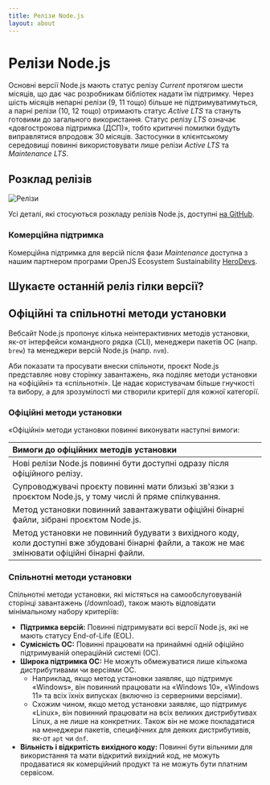 ```yaml
---
title: Релізи Node.js
layout: about
---
```


# Релізи Node.js

Основні версії Node.js мають статус релізу _Current_ протягом шести місяців, що дає час розробникам бібліотек надати їм підтримку.
Через шість місяців непарні релізи (9, 11 тощо) більше не підтримуватимуться, а парні релізи (10, 12 тощо) отримають статус _Active LTS_ та стануть готовими до загального використання.
Статус релізу _LTS_ означає «довгострокова підтримка (ДСП)», тобто критичні помилки будуть виправлятися впродовж 30 місяців.
Застосунки в клієнтському середовищі повинні використовувати лише релізи _Active LTS_ та _Maintenance LTS_.

## Розклад релізів

![Релізи](https://raw.githubusercontent.com/nodejs/Release/main/schedule.svg?sanitize=true)

Усі деталі, які стосуються розкладу релізів Node.js, доступні [на GitHub](https://github.com/nodejs/release#release-schedule).

### Комерційна підтримка

Комерційна підтримка для версій після фази _Maintenance_ доступна з нашим партнером програми OpenJS Ecosystem Sustainability [HeroDevs](https://herodevs.com/).

## Шукаєте останній реліз гілки версії?

<DownloadReleasesTable />

## Офіційні та спільнотні методи установки

Вебсайт Node.js пропонує кілька неінтерактивних методів установки, як-от інтерфейси командного рядка (CLI), менеджери пакетів ОС (напр. `brew`) та менеджери версій Node.js (напр. `nvm`).

Аби показати та просувати внески спільноти, проєкт Node.js представляє нову сторінку завантажень, яка поділяє методи установки на «офіційні» та «спільнотні». Це надає користувачам більше гнучкості та вибору, а для зрозумілості ми створили критерії для кожної категорії.

### Офіційні методи установки

«Офіційні» методи установки повинні виконувати наступні вимоги:

| Вимоги до офіційних методів установки                                                                                                              |
| :------------------------------------------------------------------------------------------------------------------------------------------------- |
| Нові релізи Node.js повинні бути доступні одразу після офіційного релізу.                                                                          |
| Супроводжувачі проєкту повинні мати близькі зв'язки з проєктом Node.js, у тому числі й пряме спілкування.                                          |
| Метод установки повинний завантажувати офіційні бінарні файли, зібрані проєктом Node.js.                                                           |
| Метод установки не повинний будувати з вихідного коду, коли доступні вже збудовані бінарні файли, а також не має змінювати офіційні бінарні файли. |

### Спільнотні методи установки

Спільнотні методи установки, які містяться на самообслуговуваній сторінці завантажень (/download), також мають відповідати мінімальному набору критеріїв:

- **Підтримка версій:** Повинні підтримувати всі версії Node.js, які не мають статусу End-of-Life (EOL).
- **Сумісність ОС:** Повинні працювати на принаймні одній офіційно підтримуваній операційній системі (ОС).
- **Широка підтримка ОС:** Не можуть обмежуватися лише кількома дистрибутивами чи версіями ОС.
  - Наприклад, якщо метод установки заявляє, що підтримує «Windows», він повинний працювати на «Windows 10», «Windows 11» та всіх їхніх випусках (включно із серверними версіями).
  - Схожим чином, якщо метод установки заявляє, що підтримує «Linux», він повинний працювати на всіх великих дистрибутивах Linux, а не лише на конкретних. Також він не може покладатися на менеджери пакетів, специфічних для деяких дистрибутивів, як-от `apt` чи `dnf`.
- **Вільність і відкритість вихідного коду:** Повинні бути вільними для використання та мати відкритий вихідний код, не можуть продаватися як комерційний продукт та не можуть бути платним сервісом.
